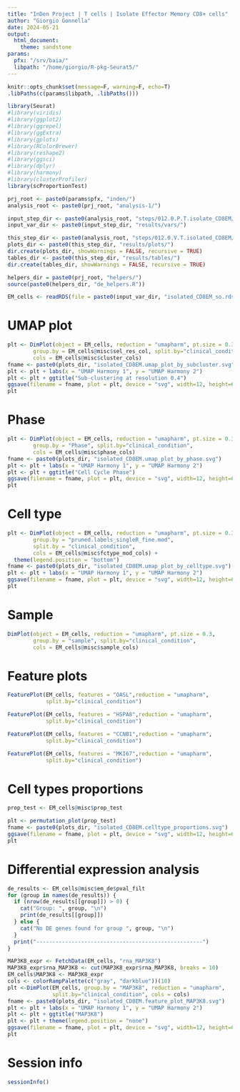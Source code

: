```yaml
---
title: "InDen Project | T cells | Isolate Effector Memory CD8+ cells"
author: "Giorgio Gonnella"
date: 2024-05-21
output:
  html_document:
    theme: sandstone
params:
  pfx: "/srv/baia/"
  libpath: "/home/giorgio/R-pkg-Seurat5/"
---
```


```r
knitr::opts_chunk$set(message=F, warning=F, echo=T)
.libPaths(c(params$libpath, .libPaths()))

library(Seurat)
#library(viridis)
#library(ggplot2)
#library(ggrepel)
#library(ggExtra)
#library(gplots)
#library(RColorBrewer)
#library(reshape2)
#library(ggsci)
#library(dplyr)
#library(harmony)
#library(clusterProfiler)
library(scProportionTest)

prj_root <- paste0(params$pfx, "inden/")
analysis_root <- paste0(prj_root, "analysis-1/")

input_step_dir <- paste0(analysis_root, "steps/012.0.P.T.isolate_CD8EM/")
input_var_dir <- paste0(input_step_dir, "results/vars/")

this_step_dir <- paste0(analysis_root, "steps/012.0.V.T.isolated_CD8EM/")
plots_dir <- paste0(this_step_dir, "results/plots/")
dir.create(plots_dir, showWarnings = FALSE, recursive = TRUE)
tables_dir <- paste0(this_step_dir, "results/tables/")
dir.create(tables_dir, showWarnings = FALSE, recursive = TRUE)

helpers_dir = paste0(prj_root, "helpers/")
source(paste0(helpers_dir, "de_helpers.R"))
```

```r
EM_cells <- readRDS(file = paste0(input_var_dir, "isolated_CD8EM_so.rds"))
```

# UMAP plot

```r
plt <- DimPlot(object = EM_cells, reduction = "umapharm", pt.size = 0.3,
        group.by = EM_cells@misc$sel_res_col, split.by="clinical_condition",
        cols = EM_cells@misc$cluster_cols)
fname <- paste0(plots_dir, "isolated_CD8EM.umap_plot_by_subcluster.svg")
plt <- plt + labs(x = "UMAP Harmony 1", y = "UMAP Harmony 2")
plt <- plt + ggtitle("Sub-clustering at resolution 0.4")
ggsave(filename = fname, plot = plt, device = "svg", width=12, height=6)
plt
```

# Phase

```r
plt <- DimPlot(object = EM_cells, reduction = "umapharm", pt.size = 0.3,
        group.by = "Phase", split.by="clinical_condition",
        cols = EM_cells@misc$phase_cols)
fname <- paste0(plots_dir, "isolated_CD8EM.umap_plot_by_phase.svg")
plt <- plt + labs(x = "UMAP Harmony 1", y = "UMAP Harmony 2")
plt <- plt + ggtitle("Cell Cycle Phase")
ggsave(filename = fname, plot = plt, device = "svg", width=12, height=6)
plt
```

# Cell type

```r
plt <- DimPlot(object = EM_cells, reduction = "umapharm", pt.size = 0.3,
        group.by = "pruned.labels_singleR_fine.mod",
        split.by = "clinical_condition",
        cols = EM_cells@misc$fctype_mod_cols) +
  theme(legend.position = "bottom")
fname <- paste0(plots_dir, "isolated_CD8EM.umap_plot_by_celltype.svg")
plt <- plt + labs(x = "UMAP Harmony 1", y = "UMAP Harmony 2")
ggsave(filename = fname, plot = plt, device = "svg", width=12, height=6)
plt
```

# Sample

```r
DimPlot(object = EM_cells, reduction = "umapharm", pt.size = 0.3,
        group.by = "sample", split.by="clinical_condition",
        cols = EM_cells@misc$sample_cols)
```

# Feature plots

```r
FeaturePlot(EM_cells, features = "OASL",reduction = "umapharm",
            split.by="clinical_condition")
```

```r
FeaturePlot(EM_cells, features = "HSPA8",reduction = "umapharm",
            split.by="clinical_condition")
```

```r
FeaturePlot(EM_cells, features = "CCNB1",reduction = "umapharm",
            split.by="clinical_condition")
```

```r
FeaturePlot(EM_cells, features = "MKI67",reduction = "umapharm",
            split.by="clinical_condition")
```

# Cell types proportions

```r
prop_test <- EM_cells@misc$prop_test
```

```r
plt <- permutation_plot(prop_test)
fname <- paste0(plots_dir, "isolated_CD8EM.celltype_proportions.svg")
ggsave(filename = fname, plot = plt, device = "svg", width=12, height=6)
plt
```

# Differential expression analysis

```r
de_results <- EM_cells@misc$em_de$pval_filt
for (group in names(de_results)) {
  if (nrow(de_results[[group]]) > 0) {
    cat("Group: ", group, "\n")
    print(de_results[[group]])
  } else {
    cat("No DE genes found for group ", group, "\n")
  }
  print("----------------------------------------------------")
}
```

```r
MAP3K8_expr <- FetchData(EM_cells, "rna_MAP3K8")
MAP3K8_expr$rna_MAP3K8 <- cut(MAP3K8_expr$rna_MAP3K8, breaks = 10)
EM_cells$MAP3K8 <- MAP3K8_expr
cols <- colorRampPalette(c("gray", "darkblue"))(10)
plt <-DimPlot(EM_cells, group.by = "MAP3K8", reduction = "umapharm",
              split.by="clinical_condition", cols = cols)
fname <- paste0(plots_dir, "isolated_CD8EM.feature_plot_MAP3K8.svg")
plt <- plt + labs(x = "UMAP Harmony 1", y = "UMAP Harmony 2")
plt <- plt + ggtitle("MAP3K8")
plt <- plt + theme(legend.position = "none")
ggsave(filename = fname, plot = plt, device = "svg", width=12, height=6)
plt
```

# Session info

```r
sessionInfo()
```
